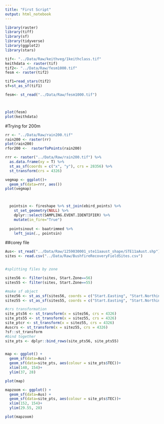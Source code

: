```yaml
---
title: "First Script"
output: html_notebook
---
```


```r
library(raster)
library(tiff)
library(sf)
library(tidyverse)
library(ggplot2)
library(stars)
```


```r
tif<- "../Data/Raw/keithveg/1keithclass.tif"
keithdata <- raster(tif)
tif2<- "../Data/Raw/fesm1000.tif"
fesm <- raster(tif2)

tif1=read_stars(tif2)
sf=st_as_sf(tif1)

fesm<- st_read("../Data/Raw/fesm1000.tif")



plot(fesm)
plot(keithdata)

```

#Trying for 200m
```r
rr <- "../Data/Raw/rain200.tif"
rain200 <- raster(rr)
plot(rain200)
rfor200 <-  rasterToPoints(rain200)

rrr <- raster("../Data/Raw/rain200.tif") %>% 
  as.data.frame(xy = T) %>% 
  st_as_sf(coords = c("x", "y"), crs = 28356) %>% 
  st_transform(crs = 4326)

vegmap <- ggplot()+
  geom_sf(data=rrr, aes())
plot(vegmap)



  pointsin <- fireshape %>% st_join(ebird_points) %>% 
    st_set_geometry(NULL) %>% 
    dplyr::select(SAMPLING.EVENT.IDENTIFIER) %>% 
    mutate(in_fire="True")
  
  pointsinout <- baatrimmed %>%
    left_join(., pointsin)
```

##corey file
```r
Aus<- st_read("../Data/Raw/1259030001_ste11aaust_shape/STE11aAust.shp")
sites <- read.csv("../Data/Raw/BushfireRecoveryFieldSites.csv")


#splitting files by zone

sites56 <- filter(sites, Start.Zone==56)
sites55 <- filter(sites, Start.Zone==55)

#make sf object
sitez56 <- st_as_sf(sites56, coords = c("Start.Easting", "Start.Northing"), crs = st_crs(28356))
sitez55 <- st_as_sf(sites55, coords = c("Start.Easting", "Start.Northing"), crs = st_crs(28355))

#crs transformation
site_pts56 <- st_transform(x = sitez56, crs = 4326)
site_pts55 <- st_transform(x = sitez55, crs = 4326)
site_ptcr <- st_transform(x = sitez55, crs = 4326)
Auscrs <- st_transform(x = sitez55, crs = 4326)
?sf::st_transform
#bind together
site_pts <- dplyr::bind_rows(site_pts56, site_pts55)


map <- ggplot() +
  geom_sf(data=Aus) +
  geom_sf(data=site_pts, aes(colour = site_pts$TEC))+
  xlim(140, 154)+
  ylim(37, 28)

plot(map)

mapzoom <- ggplot() +
  geom_sf(data=Aus) +
  geom_sf(data=site_pts, aes(colour = site_pts$TEC))+
  xlim(152, 154)+
  ylim(29.55, 28)

plot(mapzoom)

```

